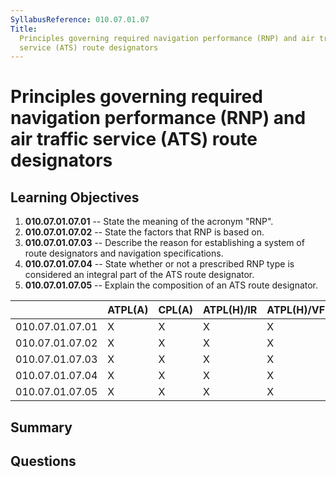 ```yaml
---
SyllabusReference: 010.07.01.07
Title:
  Principles governing required navigation performance (RNP) and air traffic
  service (ATS) route designators
---
```


# Principles governing required navigation performance (RNP) and air traffic service (ATS) route designators

## Learning Objectives

1.  **010.07.01.07.01** -- State the meaning of the acronym "RNP".
2.  **010.07.01.07.02** -- State the factors that RNP is based on.
3.  **010.07.01.07.03** -- Describe the reason for establishing a system of route
    designators and navigation specifications.
4.  **010.07.01.07.04** -- State whether or not a prescribed RNP type is
    considered an integral part of the ATS route designator.
5.  **010.07.01.07.05** -- Explain the composition of an ATS route designator.

|                 | ATPL(A) | CPL(A) | ATPL(H)/IR | ATPL(H)/VFR | CPL(H) | IR | CBIR(A) |
| --------------- | ------- | ------ | ---------- | ----------- | ------ | -- | ------- |
| 010.07.01.07.01 | X       | X      | X          | X           | X      |    |         |
| 010.07.01.07.02 | X       | X      | X          | X           | X      |    |         |
| 010.07.01.07.03 | X       | X      | X          | X           | X      |    |         |
| 010.07.01.07.04 | X       | X      | X          | X           | X      |    |         |
| 010.07.01.07.05 | X       | X      | X          | X           | X      |    |         |

## Summary

## Questions
